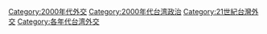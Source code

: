 [[Category:2000年代外交|Category:2000年代外交]]
[[Category:2000年代台湾政治|Category:2000年代台湾政治]]
[[Category:21世紀台灣外交|Category:21世紀台灣外交]]
[[Category:各年代台湾外交|Category:各年代台湾外交]]
